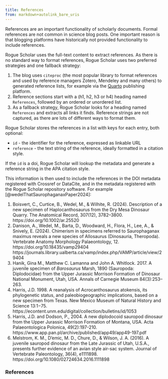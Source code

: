 ```yaml
---
title: References
from: markdown+autolink_bare_uris
---
```


References are an important functionality of scholarly documents. Formal references are not common in science blog posts. One important reason is that blogging platforms have historically not provided functionality to include references.

Rogue Scholar uses the full-text content to extract references. As there is no standard way to format references, Rogue Scholar uses two preferred strategies and one fallback strategy:

1. The blog uses `citeproc` (the most popular library to format references and used by reference managers Zotero, Mendeley and many others) to generated reference lists, for example via the [Quarto](/quarto) publishing platform.
1. Reference sections start with a (h1, h2, h3 or h4) heading named `References`, followed by an ordered or unordered list.
1. As a fallback strategy, Rogue Scholar looks for a heading named `References` and extracts all links it finds. Reference strings are not captured, as there are lots of different ways to format them.

Rogue Scholar stores the references in a list with keys for each entry, both optional:

* `id` - the identifier for the reference, expressed as linkable URL
* `reference` - the text string of the reference, ideally formatted in a citation style.

If the `id` is a doi, Rogue Scholar will lookup the metadata and generate a reference string in the APA citation style.

This information is then used to include the references in the DOI metadata registered with Crossref or DataCite, and in the metadata registered with the Rogue Scholar repository software. For example [@wedelThatSaurophaganaxPaper2024]:

1. Boisvert, C., Curtice, B., Wedel, M., & Wilhite, R. (2024). Description of a new specimen of Haplocanthosaurus from the Dry Mesa Dinosaur Quarry. The Anatomical Record, 307(12), 3782–3800. https://doi.org/10.1002/ar.25520
1. Danison, A., Wedel, M., Barta, D., Woodward, H., Flora, H., Lee, A., & Snively, E. (2024). Chimerism in specimens referred to Saurophaganax maximus reveals a new species of Allosaurus (Dinosauria, Theropoda). Vertebrate Anatomy Morphology Palaeontology, 12. https://doi.org/10.18435/vamp29404 https://journals.library.ualberta.ca/vamp/index.php/VAMP/article/view/29404
1. Hanik, Gina M., Matthew C. Lamanna and John A. Whitlock. 2017. A juvenile specimen of *Barosaurus *Marsh, 1890 (Sauropoda: Diplodocidae) from the Upper Jurassic Morrison Formation of Dinosaur National Monument, Utah, USA. Annals of Carnegie Museum 84(3):253–263.
1. Harris, J.D. 1998. A reanalysis of Acrocanthosaurus atokensis, its phylogenetic status, and paleobiogeographic implications, based on a new specimen from Texas. New Mexico Museum of Natural History and Science 13:1−75. https://econtent.unm.edu/digital/collection/bulletins/id/1053
1. Harris, J.D. and Dodson, P., 2004. A new diplodocoid sauropod dinosaur from the Upper Jurassic Morrison Formation of Montana, USA. Acta Palaeontologica Polonica, 49(2):197-210. https://www.app.pan.pl/archive/published/app49/app49-197.pdf
1. Melstrom, K. M., D'emic, M. D., Chure, D., & Wilson, J. A. (2016). A juvenile sauropod dinosaur from the Late Jurassic of Utah, U.S.A., presents further evidence of an avian style air-sac system. Journal of Vertebrate Paleontology, 36(4), e1111898. https://doi.org/10.1080/02724634.2016.1111898

### References
